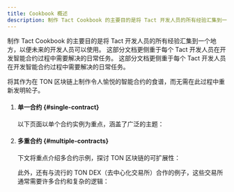 ```yaml
---
title: Cookbook 概述
description: 制作 Tact Cookbook 的主要目的是将 Tact 开发人员的所有经验汇集到一个地方，以便未来的开发人员可以使用。 这部分文档更侧重于每个 Tact 开发人员在开发智能合约过程中需要解决的日常任务。
---
```



制作 Tact Cookbook 的主要目的是将 Tact 开发人员的所有经验汇集到一个地方，以便未来的开发人员可以使用。 这部分文档更侧重于每个 Tact 开发人员在开发智能合约过程中需要解决的日常任务。 这部分文档更侧重于每个 Tact 开发人员在开发智能合约过程中需要解决的日常任务。

将其作为在 TON 区块链上制作令人愉悦的智能合约的食谱，而无需在此过程中重新发明轮子。

<Steps>

1. #### 单一合约 {#single-contract}

   以下页面以单个合约实例为重点，涵盖了广泛的主题：

   <CardGrid>
     <LinkCard
       title="1️⃣ 单合约通信"
       href="/zh-cn/cookbook/single-communication"
     />
     <LinkCard
       title="⚙️ 类型转换"
       href="/zh-cn/cookbook/type-conversion"
     />
     <LinkCard
       title="📦 数据结构"
       href="/zh-cn/cookbook/data-structures"
     />
     <LinkCard
       title="🤖 算法"
       href="/zh-cn/cookbook/algo"
     />
     <LinkCard
       title="📆 时间和日期"
       href="/zh-cn/cookbook/time"
     />
     <LinkCard
       title="⚠️ 访问控制"
       href="/zh-cn/cookbook/access"
     />
     <LinkCard
       title="✨ 随机数"
       href="/zh-cn/cookbook/random"
     />
     <LinkCard
       title="🤔 其他"
       href="/zh-cn/cookbook/misc"
     />
   </CardGrid>

2. #### 多重合约 {#multiple-contracts}

   下文将重点介绍多合约示例，探讨 TON 区块链的可扩展性：

   <CardGrid>
     <LinkCard
       title="🧮 多合约通信"
       href="/zh-cn/cookbook/multi-communication"
     />
     <LinkCard
       title="💎 可替代代币 (Jettons)"
       href="/zh-cn/cookbook/jettons"
     />
     <LinkCard
       title="🖼️ 非可替代代币 (NFTs)"
       href="/zh-cn/cookbook/nfts"
     />
   </CardGrid>

   此外，还有与流行的 TON DEX（去中心化交易所）合作的例子，这些交易所通常需要许多合约和复杂的逻辑：

   <CardGrid>
     <LinkCard
       title="DeDust.io"
       href="/zh-cn/cookbook/dexes/dedust"
     />
     <LinkCard
       title="STON.fi"
       href="/zh-cn/cookbook/dexes/stonfi"
     />
   </CardGrid>

</Steps>
